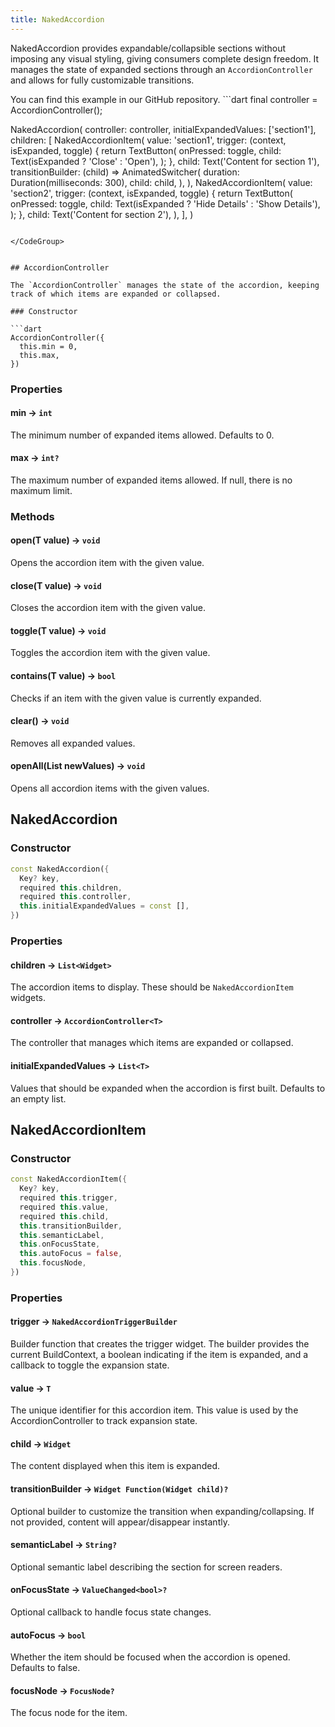 ```yaml
---
title: NakedAccordion
---
```


NakedAccordion provides expandable/collapsible sections without imposing any visual styling, giving consumers complete design freedom. It manages the state of expanded sections through an `AccordionController` and allows for fully customizable transitions.

<Info>
  You can find this example in our GitHub repository.
</Info>
<CodeGroup title="An implementation of NakedAccordion" defaultLanguage="dart">
```dart
final controller = AccordionController<String>();

NakedAccordion<String>(
  controller: controller,
  initialExpandedValues: ['section1'],
  children: [
    NakedAccordionItem<String>(
      value: 'section1',
      trigger: (context, isExpanded, toggle) {
        return TextButton(
          onPressed: toggle,
          child: Text(isExpanded ? 'Close' : 'Open'),
        );
      },
      child: Text('Content for section 1'),
      transitionBuilder: (child) => AnimatedSwitcher(
        duration: Duration(milliseconds: 300),
        child: child,
      ),
    ),
    NakedAccordionItem<String>(
      value: 'section2',
      trigger: (context, isExpanded, toggle) {
        return TextButton(
          onPressed: toggle,
          child: Text(isExpanded ? 'Hide Details' : 'Show Details'),
        );
      },
      child: Text('Content for section 2'),
    ),
  ],
)
```

</CodeGroup>


## AccordionController

The `AccordionController` manages the state of the accordion, keeping track of which items are expanded or collapsed.

### Constructor

```dart
AccordionController({
  this.min = 0,
  this.max,
})
```

### Properties

#### min → `int`
The minimum number of expanded items allowed. Defaults to 0.

#### max → `int?`
The maximum number of expanded items allowed. If null, there is no maximum limit.

### Methods

#### open(T value) → `void`
Opens the accordion item with the given value.

#### close(T value) → `void`
Closes the accordion item with the given value.

#### toggle(T value) → `void`
Toggles the accordion item with the given value.

#### contains(T value) → `bool`
Checks if an item with the given value is currently expanded.

#### clear() → `void`
Removes all expanded values.

#### openAll(List<T> newValues) → `void`
Opens all accordion items with the given values.

## NakedAccordion

### Constructor

```dart
const NakedAccordion({
  Key? key,
  required this.children,
  required this.controller,
  this.initialExpandedValues = const [],
})
```

### Properties

#### children → `List<Widget>`
The accordion items to display. These should be `NakedAccordionItem` widgets.

#### controller → `AccordionController<T>`
The controller that manages which items are expanded or collapsed.

#### initialExpandedValues → `List<T>`
Values that should be expanded when the accordion is first built. Defaults to an empty list.

## NakedAccordionItem

### Constructor

```dart
const NakedAccordionItem({
  Key? key,
  required this.trigger,
  required this.value,
  required this.child,
  this.transitionBuilder,
  this.semanticLabel,
  this.onFocusState,
  this.autoFocus = false,
  this.focusNode,
})
```

### Properties

#### trigger → `NakedAccordionTriggerBuilder`
Builder function that creates the trigger widget. The builder provides the current BuildContext, a boolean indicating if the item is expanded, and a callback to toggle the expansion state.

#### value → `T`
The unique identifier for this accordion item. This value is used by the AccordionController to track expansion state.

#### child → `Widget`
The content displayed when this item is expanded.

#### transitionBuilder → `Widget Function(Widget child)?`
Optional builder to customize the transition when expanding/collapsing. If not provided, content will appear/disappear instantly.

#### semanticLabel → `String?`
Optional semantic label describing the section for screen readers.

#### onFocusState → `ValueChanged<bool>?`
Optional callback to handle focus state changes.

#### autoFocus → `bool`
Whether the item should be focused when the accordion is opened. Defaults to false.

#### focusNode → `FocusNode?`
The focus node for the item.